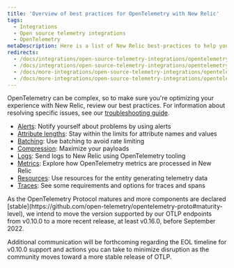 ```yaml
---
title: 'Overview of best practices for OpenTelemetry with New Relic'
tags:
  - Integrations
  - Open source telemetry integrations
  - OpenTelemetry
metaDescription: Here is a list of New Relic best-practices to help you optimize your OpenTelemetry deployments.
redirects:
  - /docs/integrations/open-source-telemetry-integrations/opentelemetry/opentelemetry-logs
  - /docs/integrations/open-source-telemetry-integrations/opentelemetry/opentelemetry-concepts
  - /docs/more-integrations/open-source-telemetry-integrations/opentelemetry/opentelemetry-concepts
  - /docs/more-integrations/open-source-telemetry-integrations/opentelemetry/opentelemetry-best-practices
---
```


OpenTelemetry can be complex, so to make sure you're optimizing your experience with New Relic, review our best practices. For information about resolving specific issues, see our [troubleshooting guide](/docs/more-integrations/open-source-telemetry-integrations/opentelemetry/opentelemetry-troubleshooting).

* [Alerts](/docs/more-integrations/open-source-telemetry-integrations/opentelemetry/best-practices/opentelemetry-best-practices-alerts): Notify yourself about problems by using alerts
* [Attribute lengths](/docs/more-integrations/open-source-telemetry-integrations/opentelemetry/best-practices/opentelemetry-best-practices-attributes): Stay within the limits for attribute names and values
* [Batching](/docs/more-integrations/open-source-telemetry-integrations/opentelemetry/best-practices/opentelemetry-best-practices-batching): Use batching to avoid rate limiting
* [Compression](/docs/more-integrations/open-source-telemetry-integrations/opentelemetry/best-practices/opentelemetry-best-practices-compression): Maximize your payloads
* [Logs](/docs/more-integrations/open-source-telemetry-integrations/opentelemetry/best-practices/opentelemetry-best-practices-logs): Send logs to New Relic using OpenTelemetry tooling
* [Metrics](/docs/more-integrations/open-source-telemetry-integrations/opentelemetry/best-practices/opentelemetry-best-practices-metrics): Explore how OpenTelemetry metrics are processed in New Relic
* [Resources](/docs/more-integrations/open-source-telemetry-integrations/opentelemetry/best-practices/opentelemetry-best-practices-resources): Use resources for the entity generating telemetry data
* [Traces](/docs/more-integrations/open-source-telemetry-integrations/opentelemetry/best-practices/opentelemetry-best-practices-traces): See some requirements and options for traces and spans

<Callout variant="important">
As the OpenTelemetry Protocol matures and more components are declared [stable](https://github.com/open-telemetry/opentelemetry-proto#maturity-level), we intend to move the version supported by our OTLP endpoints from v0.10.0 to a more recent release, at least v0.16.0, before September 2022.

Additional communication will be forthcoming regarding the EOL timeline for v0.10.0 support and actions you can take to minimize disruption as the community moves toward a more stable release of OTLP.
</Callout>



